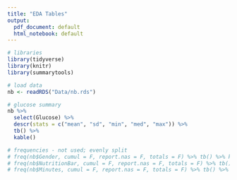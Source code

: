 ```yaml
---
title: "EDA Tables"
output:
  pdf_document: default
  html_notebook: default
---
```


```r
# libraries
library(tidyverse)
library(knitr)
library(summarytools)

# load data
nb <- readRDS("Data/nb.rds")
```

```r
# glucose summary
nb %>%
  select(Glucose) %>%
  descr(stats = c("mean", "sd", "min", "med", "max")) %>%
  tb() %>%
  kable()
```

```r
# frequencies - not used; evenly split
# freq(nb$Gender, cumul = F, report.nas = F, totals = F) %>% tb() %>% kable()
# freq(nb$NutritionBar, cumul = F, report.nas = F, totals = F) %>% tb() %>% kable()
# freq(nb$Minutes, cumul = F, report.nas = F, totals = F) %>% tb() %>% kable()
```


